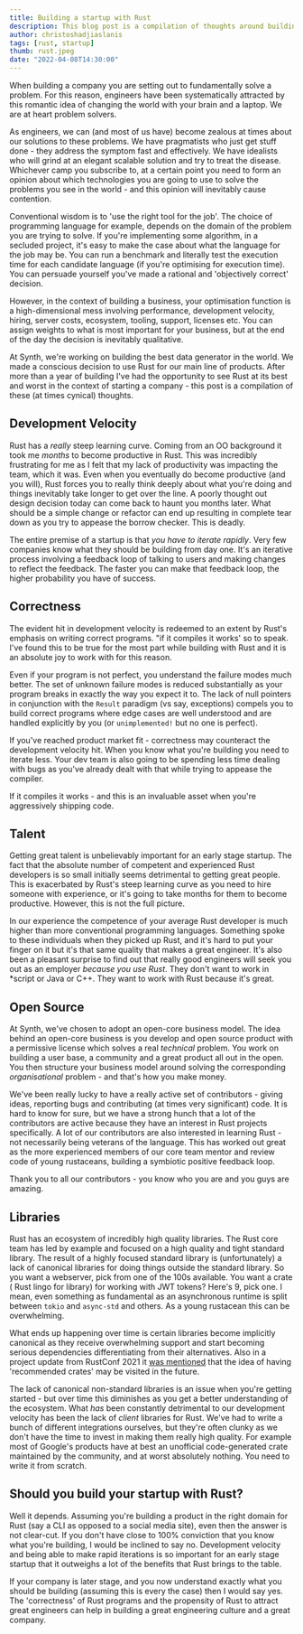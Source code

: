 ```yaml
---
title: Building a startup with Rust
description: This blog post is a compilation of thoughts around building a company with Rust
author: christoshadjiaslanis
tags: [rust, startup]
thumb: rust.jpeg
date: "2022-04-08T14:30:00"
---
```


When building a company you are setting out to fundamentally solve a problem.
For this reason, engineers have been systematically attracted by this romantic
idea of changing the world with your brain and a laptop. We are at heart problem
solvers.

As engineers, we can (and most of us have) become zealous at times about our
solutions to these problems. We have pragmatists who just get stuff done - they
address the symptom fast and effectively. We have idealists who will grind at an
elegant scalable solution and try to treat the disease. Whichever camp you
subscribe to, at a certain point you need to form an opinion about which
technologies you are going to use to solve the problems you see in the world -
and this opinion will inevitably cause contention.

Conventional wisdom is to 'use the right tool for the job'. The choice of
programming language for example, depends on the domain of the problem you are
trying to solve. If you're implementing some algorithm, in a secluded project,
it's easy to make the case about what the language for the job may be. You can
run a benchmark and literally test the execution time for each candidate
language (if you're optimising for execution time). You can persuade yourself
you've made a rational and 'objectively correct' decision.

However, in the context of building a business, your optimisation function is a
high-dimensional mess involving performance, development velocity, hiring,
server costs, ecosystem, tooling, support, licenses etc. You can assign weights
to what is most important for your business, but at the end of the day the
decision is inevitably qualitative.

At Synth, we're working on building the best data generator in the world. We
made a conscious decision to use Rust for our main line of products. After more
than a year of building I've had the opportunity to see Rust at its best and
worst in the context of starting a company - this post is a compilation of
these (at times cynical) thoughts.

## Development Velocity

Rust has a _really_ steep learning curve. Coming from an OO background it took
me _months_ to become productive in Rust. This was incredibly frustrating for me
as I felt that my lack of productivity was impacting the team, which it was.
Even when you eventually do become productive (and you will), Rust forces you to
really think deeply about what you're doing and things inevitably take longer to
get over the line. A poorly thought out design decision today can come back to
haunt you months later. What should be a simple change or refactor can end up
resulting in complete tear down as you try to appease the borrow checker. This
is deadly.

The entire premise of a startup is that _you have to iterate rapidly_. Very few
companies know what they should be building from day one. It's an iterative
process involving a feedback loop of talking to users and making changes to
reflect the feedback. The faster you can make that feedback loop, the higher
probability you have of success.

## Correctness

The evident hit in development velocity is redeemed to an extent by Rust's
emphasis on writing correct programs. "if it compiles it works' so to speak.
I've found this to be true for the most part while building with Rust and it is
an absolute joy to work with for this reason.

Even if your program is not perfect, you understand the failure modes much
better. The set of unknown failure modes is reduced substantially as your
program breaks in exactly the way you expect it to. The lack of null pointers in
conjunction with the `Result` paradigm (vs say, exceptions) compels you to build
correct programs where edge cases are well understood and are handled explicitly
by you (or `unimplemented!` but no one is perfect).

If you've reached product market fit - correctness may counteract the
development velocity hit. When you know what you're building you need to iterate
less. Your dev team is also going to be spending less time dealing with bugs as
you've already dealt with that while trying to appease the compiler.

If it compiles it works - and this is an invaluable asset when you're
aggressively shipping code.

## Talent

Getting great talent is unbelievably important for an early stage startup. The
fact that the absolute number of competent and experienced Rust developers is so
small initially seems detrimental to getting great people. This is exacerbated
by Rust's steep learning curve as you need to hire someone with experience, or
it's going to take months for them to become productive. However, this is not
the full picture.

In our experience the competence of your average Rust developer is much higher
than more conventional programming languages. Something spoke to these
individuals when they picked up Rust, and it's hard to put your finger on it but
it's that same quality that makes a great engineer. It's also been a pleasant
surprise to find out that really good engineers will seek you out as an
employer _because you use Rust_. They don't want to work in \*script or Java or
C++. They want to work with Rust because it's great.

## Open Source

At Synth, we've chosen to adopt an open-core business model. The idea behind an
open-core business is you develop and open source product with a permissive
license which solves a real _technical_ problem. You work on building a user
base, a community and a great product all out in the open. You then structure
your business model around solving the corresponding _organisational_ problem -
and that's how you make money.

We've been really lucky to have a really active set of contributors - giving
ideas, reporting bugs and contributing (at times very significant) code. It is
hard to know for sure, but we have a strong hunch that a lot of the contributors
are active because they have an interest in Rust projects specifically. A lot of
our contributors are also interested in learning Rust - not necessarily being
veterans of the language. This has worked out great as the more experienced
members of our core team mentor and review code of young rustaceans, building a
symbiotic positive feedback loop.

Thank you to all our contributors - you know who you are and you guys are
amazing.

## Libraries

Rust has an ecosystem of incredibly high quality libraries. The Rust core team
has led by example and focused on a high quality and tight standard
library. The result of a highly focused standard library is (unfortunately) a
lack of canonical libraries for doing things outside the standard library. So
you want a webserver, pick from one of the 100s available. You want a crate (
Rust lingo for library) for working with JWT tokens? Here's 9, pick one. I mean,
even something as fundamental as an asynchronous runtime is split
between `tokio` and `async-std` and others. As a young rustacean this can
be overwhelming.

What ends up happening over time is certain libraries become implicitly
canonical as they receive overwhelming support and start becoming serious
dependencies differentiating from their alternatives. Also in a project
update from RustConf 2021 it [was mentioned](https://youtu.be/ylOpCXI2EMM?t=1048) that the idea of having 'recommended crates' may be visited in the
future.

The lack of canonical non-standard libraries is an issue when you're getting
started - but over time this diminishes as you get a better understanding of the
ecosystem. What _has_ been constantly detrimental to our development velocity
has been the lack of _client_ libraries for Rust. We've had to write a
bunch of different integrations ourselves, but they're often clunky as we
don't have the time to invest in making them really high quality. For
example most of Google's products have at best an unofficial code-generated
crate maintained by the community, and at worst absolutely nothing. You
need to write it from scratch.

## Should you build your startup with Rust?

Well it depends. Assuming you're building a product in the right domain for
Rust (say a CLI as opposed to a social media site), even then the answer is not
clear-cut. If you don't have close to 100% conviction that you know what you're
building, I would be inclined to say no. Development velocity and being able to
make rapid iterations is so important for an early stage startup that it
outweighs a lot of the benefits that Rust brings to the table.

If your company is later stage, and you now understand exactly what you should
be building (assuming this is every the case) then I would say yes. The
'correctness' of Rust programs and the propensity of Rust to attract great
engineers can help in building a great engineering culture and a great company.
